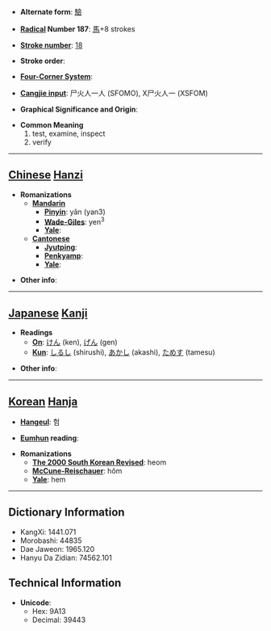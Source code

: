 * '''Alternate form''': [[驗]]

* '''[[Wiktionary:Chinese radical index| Radical]] Number 187''': [[Wiktionary:Chinese radical index 馬|馬]]+8 strokes

* '''[[Wiktionary:Chinese total strokes index|Stroke number]]''': [[Wiktionary:Chinese total strokes index 18|18]]

* '''Stroke order''': 

* '''[[Wiktionary:Chinese four corner index|Four-Corner System]]''': 

* '''[[Wiktionary:Chinese Cangjie index|Cangjie input]]''': 尸火人一人 (SFOMO), X尸火人一 (XSFOM)

* '''Graphical Significance and Origin''': 

* '''Common Meaning'''
*#test, examine, inspect
*# verify


----

== [[Chinese]] [[Hanzi]] ==

* '''Romanizations'''
** '''[[Mandarin]]'''
*** '''[[Pinyin]]''': yǎn (yan3)
*** '''[[Wade-Giles]]''': yen<sup>3</sup>
*** '''[[Yale]]''': 
** '''[[Cantonese]]'''
*** '''[[Jyutping]]''':
*** '''[[Penkyamp]]''': 
*** '''[[Yale]]''': 

* '''Other info''': 

----

== [[Japanese]] [[Kanji]] ==

* '''Readings'''
** '''[[On]]''': [[けん]] (ken), [[げん]] (gen)
** '''[[Kun]]''': [[しるし]] (shirushi), [[あかし]] (akashi), [[ためす]] (tamesu)

* '''Other info''':  

----

== [[Korean]] [[Hanja]] ==

* '''[[Hangeul]]''': 험

* '''[[Eumhun]] reading''': 

* '''Romanizations'''
** '''[[The 2000 South Korean Revised Romanization|The 2000 South Korean Revised]]''': heom
** '''[[McCune-Reischauer]]''': hŏm
** '''[[Yale]]''': hem

----

== Dictionary Information ==

* KangXi: 1441.071
* Morobashi: 44835
* Dae Jaweon: 1965.120
* Hanyu Da Zidian: 74562.101

== Technical Information ==

* '''Unicode''':
** Hex: 9A13
** Decimal: 39443